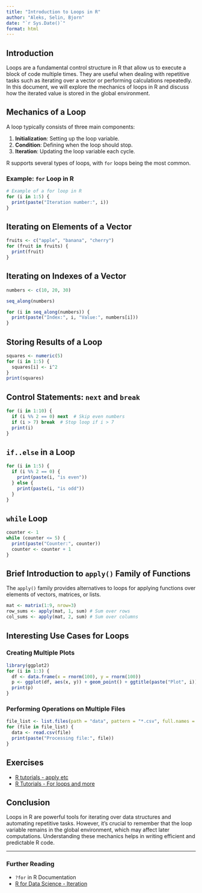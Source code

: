 ```yaml
---
title: "Introduction to Loops in R"
author: "Aleks, Selin, Bjorn"
date: "`r Sys.Date()`"
format: html
---
```


## Introduction

Loops are a fundamental control structure in R that allow us to execute a block of code multiple times. They are useful when dealing with repetitive tasks such as iterating over a vector or performing calculations repeatedly. In this document, we will explore the mechanics of loops in R and discuss how the iterated value is stored in the global environment.

## Mechanics of a Loop

A loop typically consists of three main components:

1. **Initialization**: Setting up the loop variable.
2. **Condition**: Defining when the loop should stop.
3. **Iteration**: Updating the loop variable each cycle.

R supports several types of loops, with `for` loops being the most common.

### Example: `for` Loop in R

```r
# Example of a for loop in R
for (i in 1:5) {
  print(paste("Iteration number:", i))
}
```

## Iterating on Elements of a Vector

```r
fruits <- c("apple", "banana", "cherry")
for (fruit in fruits) {
  print(fruit)
}
```

## Iterating on Indexes of a Vector

```r
numbers <- c(10, 20, 30)

seq_along(numbers)

for (i in seq_along(numbers)) {
  print(paste("Index:", i, "Value:", numbers[i]))
}
```

## Storing Results of a Loop

```r
squares <- numeric(5)
for (i in 1:5) {
  squares[i] <- i^2
}
print(squares)
```

## Control Statements: `next` and `break`

```r
for (i in 1:10) {
  if (i %% 2 == 0) next  # Skip even numbers
  if (i > 7) break  # Stop loop if i > 7
  print(i)
}
```

## `if..else` in a Loop

```r
for (i in 1:5) {
  if (i %% 2 == 0) {
    print(paste(i, "is even"))
  } else {
    print(paste(i, "is odd"))
  }
}
```

## `while` Loop

```r
counter <- 1
while (counter <= 5) {
  print(paste("Counter:", counter))
  counter <- counter + 1
}
```

## Brief Introduction to `apply()` Family of Functions

The `apply()` family provides alternatives to loops for applying functions over elements of vectors, matrices, or lists.

```r
mat <- matrix(1:9, nrow=3)
row_sums <- apply(mat, 1, sum) # Sum over rows
col_sums <- apply(mat, 2, sum) # Sum over columns
```

## Interesting Use Cases for Loops

### Creating Multiple Plots

```r
library(ggplot2)
for (i in 1:3) {
  df <- data.frame(x = rnorm(100), y = rnorm(100))
  p <- ggplot(df, aes(x, y)) + geom_point() + ggtitle(paste("Plot", i))
  print(p)
}
```

### Performing Operations on Multiple Files

```r
file_list <- list.files(path = "data", pattern = "*.csv", full.names = TRUE)
for (file in file_list) {
  data <- read.csv(file)
  print(paste("Processing file:", file))
}
```

## Exercises 
- [R tutorials - apply etc](http://r-tutorials.com/r-exercises-apply-family-functions/)
- [R Tutorials - For loops  and more](http://r-tutorials.com/r-exercises-71-80-loops-loop-loop-repeat-loop-ifelse-statements-r/)


## Conclusion

Loops in R are powerful tools for iterating over data structures and automating repetitive tasks. However, it's crucial to remember that the loop variable remains in the global environment, which may affect later computations. Understanding these mechanics helps in writing efficient and predictable R code.

---

### Further Reading
- `?for` in R Documentation
- [R for Data Science - Iteration](https://r4ds.had.co.nz/iteration.html)
